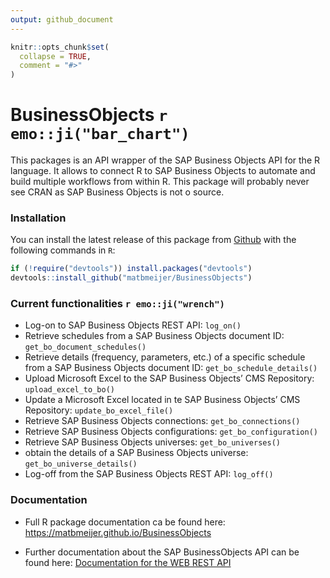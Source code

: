 ```yaml
---
output: github_document
---
```


<!-- README.md is generated from README.Rmd. Please edit that file -->

```r
knitr::opts_chunk$set(
  collapse = TRUE,
  comment = "#>"
)
```

# BusinessObjects `r emo::ji("bar_chart")`

<!-- badges: start -->
<!-- badges: end -->

This packages is an API wrapper of the SAP Business Objects API for the R language. It allows to connect R to SAP Business Objects to automate and build multiple workflows from within R.
This package will probably never see CRAN as SAP Business Objects is not o source.

### Installation

You can install the latest release of this package from [Github](https://github.com/matbmeijer/JirAgileR) with the following commands in `R`:

```r
if (!require("devtools")) install.packages("devtools")
devtools::install_github("matbmeijer/BusinessObjects")
```

### Current functionalities `r emo::ji("wrench")`

* Log-on to SAP Business Objects REST API: `log_on()`
* Retrieve schedules from a SAP Business Objects document ID: `get_bo_document_schedules()`
* Retrieve details (frequency, parameters, etc.) of a specific schedule from a SAP Business Objects document ID: `get_bo_schedule_details()`
* Upload Microsoft Excel to the SAP Business Objects' CMS Repository: `upload_excel_to_bo()`
* Update a Microsoft Excel located in te SAP Business Objects' CMS Repository: `update_bo_excel_file()`
* Retrieve SAP Business Objects connections: `get_bo_connections()`
* Retrieve SAP Business Objects configurations: `get_bo_configuration()`
* Retrieve SAP Business Objects universes: `get_bo_universes()`
* obtain the details of a SAP Business Objects universe: `get_bo_universe_details()`
* Log-off from the SAP Business Objects REST API: `log_off()`

### Documentation

* Full R package documentation ca be found here:
[https://matbmeijer.github.io/BusinessObjects](https://matbmeijer.github.io/BusinessObjects)

* Further documentation about the SAP BusinessObjects API can be found here:
[Documentation for the WEB REST API](https://help.sap.com/viewer/58f583a7643e48cf944cf554eb961f5b/4.2/en-US/7da2e2d66f701014aaab767bb0e91070.html)
